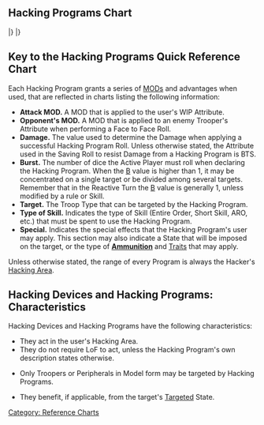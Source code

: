 {{section-hacking}}
{{section-reference-charts}}


== Hacking Programs Chart ==

{{c1}}
{{n4-hacking-header}}
{{hackingrow | [[Carbonite]] | 0 | 0 | 13 | 2 | TAG, HI, REM, Hacker | Short Skill/ARO | [[DA Ammo]], [[Non-Lethal]], [[State Trait | State:]] [[Immobilized-B]].}}
{{hackingrow | [[Spotlight]] | 0 | 0 | -- | 1 | -- | Short Skill/ARO | [[Non-Lethal]], [[State Trait | State:]] [[Targeted]].}}
|}
{{c1end}}
{{n4}}
{{n4-hacking-header}}
{{hackingrow | [[Assisted Fire]] | -- | -- | -- | -- | REM | Entire Order | Target gains [[Marksmanship]].}}
{{hackingrow | [[Carbonite]] | 0 | 0 | 13 | 2 | TAG, HI, REM, Hacker | Short Skill/ARO | [[DA Ammo]], [[Non-Lethal]], [[State Trait | State:]] [[Immobilized-B]].}}
{{hackingrow | [[Controlled Jump]] | -- | -- | -- | -- | -- | Short Skill/ARO | +3/-3 MOD to the PH of every Trooper that performs [[Combat Jump]]. }}
{{hackingrow | [[Cybermask]] | -- | -- | -- | -- | -- | Entire Order | Replace user with [[IMP-2]] Marker.}}
{{hackingrow | [[Enhanced Reaction]] | -- | -- | -- | -- | REM | Entire Order | Target gains B2 in ARO.}}
{{hackingrow | [[Fairy Dust]] | -- | -- | -- | -- | TAG, HI, REM | Entire Order | The targets gain [[Firewall]] MODs.}}
{{hackingrow | [[Oblivion]] | 0 | 0 | 16 | 2 | TAG, HI, REM, Hacker | Short Skill/ARO | [[AP Ammo]], [[Non-Lethal]], [[State Trait | State:]] [[Isolated]]}}
{{hackingrow | [[Total Control]] | 0 | 0 | 16 | 1 | TAG | Short Skill/ARO | [[DA Ammo]], [[Non-Lethal]], [[State Trait | State:]] [[Possessed|POS]]/[[Normal State|Normal]].}}
{{hackingrow | [[Trinity]] | +3 | 0 | 14 | 3 | Hacker | Short Skill/ARO | Loss of 1 Wounds/STR.}}
{{hackingrow | [[Spotlight]] | 0 | 0 | -- | 1 | -- | Short Skill/ARO | [[Non-Lethal]], [[State Trait | State:]] [[Targeted]].}}
{{hackingrow | [[White Noise]] | -- | -- | -- | 1 | -- | Short Skill | [[NFB]], [[Reflective]]: Circular Template blocking LoF for [[Multispectral Visor]]s. }}
{{hackingrow | [[Zero Pain]] | 0 | -3 | -- | 2 | -- | Short Skill/ARO | Nullifies [[Comms Attack]]. B2 in ARO, [[Non-Lethal]].}}
|}
{{n4end}}


== Key to the Hacking Programs Quick Reference Chart ==

Each Hacking Program grants a series of [[MODs]] and advantages when used, that are reflected in charts listing the following information:

*'''Attack MOD.''' A MOD that is applied to the user's WIP Attribute.
* '''Opponent's MOD.''' A MOD that is applied to an enemy Trooper's Attribute when performing a Face to Face Roll.
* '''Damage.''' The value used to determine the Damage when applying a successful Hacking Program Roll. Unless otherwise stated, the Attribute used in the Saving Roll to resist Damage from a Hacking Program is BTS. 
* '''Burst.''' The number of dice the Active Player must roll when declaring the Hacking Program. When the [[B]] value is higher than 1, it may be concentrated on a single target or be divided among several targets.<br>Remember that in the Reactive Turn the [[B]] value is generally 1, unless modified by a rule or Skill.
* '''Target.''' The Troop Type that can be targeted by the Hacking Program.
* '''Type of Skill.''' Indicates the type of Skill (Entire Order, Short Skill, ARO, etc.) that must be spent to use the Hacking Program. 
* '''Special.''' Indicates the special effects that the Hacking Program's user may apply. This section may also indicate a State that will be imposed on the target, or the type of '''[[Ammunition]]''' and [[Traits]] that may apply.


{{remember-start}}
Unless otherwise stated, the range of every Program is always the Hacker's [[Hacking Area]].
{{remember-end}}


== Hacking Devices and Hacking Programs: Characteristics ==

Hacking Devices and Hacking Programs have the following characteristics:

*They act in the user's Hacking Area.
*They do not require LoF to act, unless the Hacking Program's own description states otherwise. 
{{n4list}}
* Only Troopers or Peripherals in Model form may be targeted by Hacking Programs.
{{n4end}}
* They benefit, if applicable, from the target's [[Targeted]] State.


{{n4end}}

[[Category: Reference Charts]]